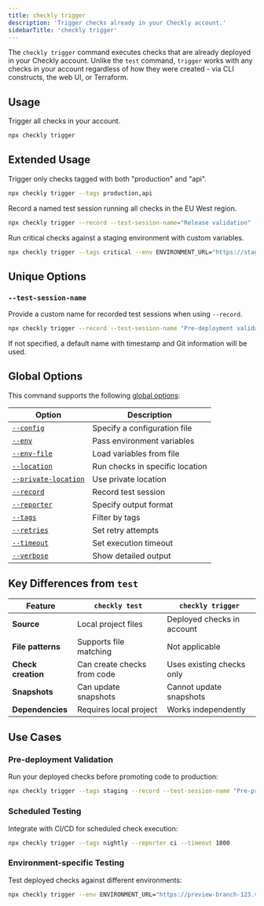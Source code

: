 ```yaml
---
title: checkly trigger
description: 'Trigger checks already in your Checkly account.'
sidebarTitle: 'checkly trigger'
---
```


The `checkly trigger` command executes checks that are already deployed in your Checkly account. Unlike the `test` command, `trigger` works with any checks in your account regardless of how they were created - via CLI constructs, the web UI, or Terraform.

## Usage

Trigger all checks in your account.

```bash Terminal
npx checkly trigger
```

## Extended Usage

Trigger only checks tagged with both "production" and "api".

```bash Terminal
npx checkly trigger --tags production,api
```

Record a named test session running all checks in the EU West region.

```bash Terminal
npx checkly trigger --record --test-session-name="Release validation" --location eu-west-1
```

Run critical checks against a staging environment with custom variables.

```bash Terminal
npx checkly trigger --tags critical --env ENVIRONMENT_URL="https://staging.acme.com"
```

## Unique Options

### `--test-session-name`
Provide a custom name for recorded test sessions when using `--record`.

```bash Terminal
npx checkly trigger --record --test-session-name "Pre-deployment validation"
```

If not specified, a default name with timestamp and Git information will be used.

## Global Options

This command supports the following [global options](/cli/checkly-global-options):

| Option | Description |
|--------|-------------|
| [`--config`](/cli/checkly-global-options#config-or-c) | Specify a configuration file |
| [`--env`](/cli/checkly-global-options#env-keyvalue-or-e) | Pass environment variables |
| [`--env-file`](/cli/checkly-global-options#env-file) | Load variables from file |
| [`--location`](/cli/checkly-global-options#location-location-or-l) | Run checks in specific location |
| [`--private-location`](/cli/checkly-global-options#private-location-private-location-id) | Use private location |
| [`--record`](/cli/checkly-global-options#record) | Record test session |
| [`--reporter`](/cli/checkly-global-options#reporter-or-r) | Specify output format |
| [`--tags`](/cli/checkly-global-options#tags-or-t) | Filter by tags |
| [`--retries`](/cli/checkly-global-options#retries) | Set retry attempts |
| [`--timeout`](/cli/checkly-global-options#timeout) | Set execution timeout |
| [`--verbose`](/cli/checkly-global-options#verbose-or-v) | Show detailed output |

## Key Differences from `test`

| Feature | `checkly test` | `checkly trigger` |
|---------|---------------|------------------|
| **Source** | Local project files | Deployed checks in account |
| **File patterns** | Supports file matching | Not applicable |
| **Check creation** | Can create checks from code | Uses existing checks only |
| **Snapshots** | Can update snapshots | Cannot update snapshots |
| **Dependencies** | Requires local project | Works independently |

## Use Cases

### Pre-deployment Validation
Run your deployed checks before promoting code to production:

```bash Terminal
npx checkly trigger --tags staging --record --test-session-name "Pre-prod validation"
```

### Scheduled Testing
Integrate with CI/CD for scheduled check execution:

```bash Terminal
npx checkly trigger --tags nightly --reporter ci --timeout 1800
```

### Environment-specific Testing
Test deployed checks against different environments:

```bash Terminal
npx checkly trigger --env ENVIRONMENT_URL="https://preview-branch-123.vercel.app"
```